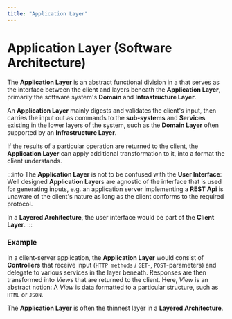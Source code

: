 ```yaml
---
title: "Application Layer"
---
```



# Application Layer (Software Architecture)

The **Application Layer** is an abstract functional division in a <GlosRef name="Layered Architecture" file="sa.layeredarchitecture" /> that serves as the interface between the client and layers beneath the **Application Layer**, primarily the software system's **Domain** and **Infrastructure Layer**.

An **Application Layer** mainly digests and validates the client's input, then carries the input out as commands to the
**sub-systems** and **Services** existing in the lower layers of the system, such as the **Domain Layer** often supported by
an **Infrastructure Layer**.

If the results of a particular operation are returned to the client, the **Application Layer** can apply additional
transformation to it, into a format the client understands.

:::info
The **Application Layer** is not to be confused with the **User Interface**: Well designed
**Application Layer**s are agnostic of the interface that is used for generating inputs, e.g. an application server
implementing a **REST Api** is unaware of the client's nature as long as the client conforms to the required protocol.

In a **Layered Architecture**, the user interface would be part of the **Client Layer**.
:::

### Example
In a client-server application, the **Application Layer** would consist of **Controllers** that receive input (`HTTP methods` / `GET`-, `POST`-parameters) and delegate to various services in the layer beneath. Responses are then transformed into _Views_ that are returned to the client. Here, _View_ is an abstract notion: A _View_ is data formatted to a particular structure, such as `HTML` or `JSON`.

The **Application Layer** is often the thinnest layer in a **Layered Architecture**.

<BackButton />